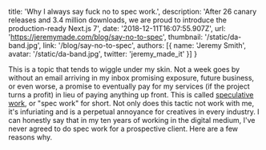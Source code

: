   title: 'Why I always say fuck no to spec work.',
  description: 'After 26 canary releases and 3.4 million downloads, we are proud to introduce the production-ready Next.js 7',
  date: '2018-12-11T16:07:55.907Z',
	url: 'https://jeremymade.com/blog/say-no-to-spec',
	thumbnail: '/static/da-band.jpg',
  link: '/blog/say-no-to-spec',
  authors: [{
    name: 'Jeremy Smith',
    avatar: '/static/da-band.jpg',
    twitter: 'jeremy_made_it'
  }]
}

This is a topic that tends to wiggle under my skin. Not a week goes by without an
email arriving in my inbox promising exposure, future business, or even worse,
a promise to eventually pay for my services (if the project turns a profit) in
lieu of paying anything up front. This is called [speculative work](http://www.nospec.com/),
or "spec work" for short. Not only does this tactic not work with me, it's infuriating and is
a perpetual annoyance for creatives in every industry. I can honestly say that in my ten years
of working in the digital medium, I've never agreed to do spec work for a prospective client.
Here are a few reasons why.
